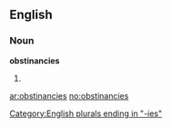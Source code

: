 ==English==

===Noun===
'''obstinancies'''

# {{plural of|[[obstinancy]]}}

[[Category:English plurals ending in "-ies"]]

[[ar:obstinancies]]
[[no:obstinancies]]